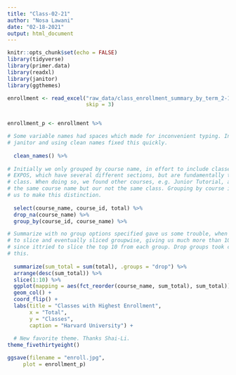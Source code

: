 ```yaml
---
title: "Class-02-21"
author: "Nosa Lawani"
date: "02-18-2021"
output: html_document
---
```


```r
knitr::opts_chunk$set(echo = FALSE)
library(tidyverse)
library(primer.data)
library(readxl)
library(janitor)
library(ggthemes)

enrollment <- read_excel("raw_data/class_enrollment_summary_by_term_2-10-2021.xlsx", 
                         skip = 3)
```

```r
```


```r
enrollment_p <- enrollment %>%

# Some variable names had spaces which made for inconvenient typing. Installing 
# janitor and using clean names fixed this quickly. 
  
  clean_names() %>%
  
# Initially we only grouped by course name, in effort to include classes like 
# EXPOS, which have several different sections, but are fundamentally the same
# class. When doing so, we found other courses, e.g. Junior Tutorial, also have
# the same course name but our not the same class. Grouping by course id allowed
# us to make this distinction. 
  
  select(course_name, course_id, total) %>%
  drop_na(course_name) %>% 
  group_by(course_id, course_name) %>% 

# Summarize with no group options specified gave us some trouble, when we tried 
# to slice and eventually sliced groupwise, giving us much more than 10 classes, 
# since ittried to slice the top 10 from each group. Drop groups took care of 
# this.
  
  summarize(sum_total = sum(total), .groups = "drop") %>% 
  arrange(desc(sum_total)) %>% 
  slice(1:10) %>% 
  ggplot(mapping = aes(fct_reorder(course_name, sum_total), sum_total)) +
  geom_col() +
  coord_flip() +
  labs(title = "Classes with Highest Enrollment", 
       x = "Total", 
       y = "Classes", 
       caption = "Harvard University") +
  
  # New favorite theme. Thanks Shai-Li.
theme_fivethirtyeight()
```


```r
ggsave(filename = "enroll.jpg", 
     plot = enrollment_p)
```